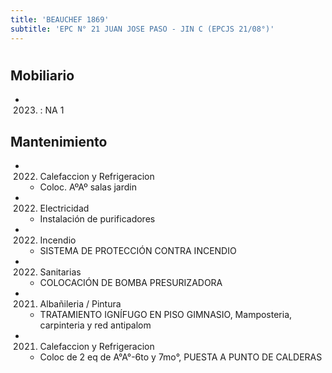 ```yaml
---
title: 'BEAUCHEF 1869'
subtitle: 'EPC N° 21 JUAN JOSE PASO - JIN C (EPCJS 21/08°)'
---
```


#


## Mobiliario

*  (2023) : NA 1 





## Mantenimiento

*  (2022) Calefaccion y Refrigeracion 
    + Coloc. AºAº salas jardin

*  (2022) Electricidad 
    + Instalación de purificadores

*  (2022) Incendio 
    + SISTEMA DE PROTECCIÓN CONTRA INCENDIO

*  (2022) Sanitarias 
    + COLOCACIÓN DE BOMBA PRESURIZADORA

*  (2021) Albañileria / Pintura 
    + TRATAMIENTO IGNÍFUGO EN PISO GIMNASIO, Mamposteria, carpinteria y red antipalom

*  (2021) Calefaccion y Refrigeracion 
    + Coloc de 2 eq de A°A°-6to y 7mo°, PUESTA A PUNTO DE CALDERAS



